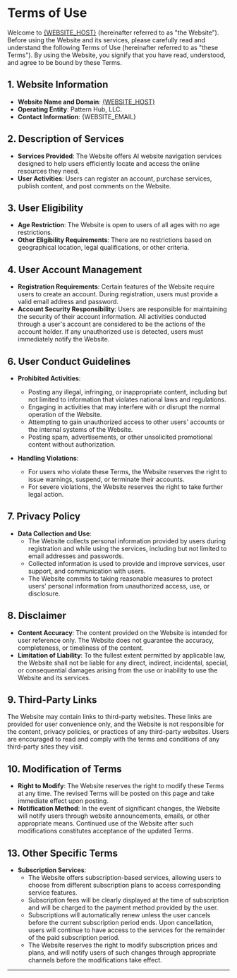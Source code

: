 
# Terms of Use

Welcome to [{WEBSITE_HOST}]({WEBSITE_HOST}) (hereinafter referred to as "the Website"). Before using the Website and its services, please carefully read and understand the following Terms of Use (hereinafter referred to as "these Terms"). By using the Website, you signify that you have read, understood, and agree to be bound by these Terms.

## 1. Website Information

- **Website Name and Domain**: [{WEBSITE_HOST}]({WEBSITE_HOST})
- **Operating Entity**: Pattern Hub, LLC.
- **Contact Information**: {WEBSITE_EMAIL}

## 2. Description of Services

- **Services Provided**: The Website offers AI website navigation services designed to help users efficiently locate and access the online resources they need.
- **User Activities**: Users can register an account, purchase services, publish content, and post comments on the Website.

## 3. User Eligibility

- **Age Restriction**: The Website is open to users of all ages with no age restrictions.
- **Other Eligibility Requirements**: There are no restrictions based on geographical location, legal qualifications, or other criteria.

## 4. User Account Management

- **Registration Requirements**: Certain features of the Website require users to create an account. During registration, users must provide a valid email address and password.
- **Account Security Responsibility**: Users are responsible for maintaining the security of their account information. All activities conducted through a user's account are considered to be the actions of the account holder. If any unauthorized use is detected, users must immediately notify the Website.

## 6. User Conduct Guidelines

- **Prohibited Activities**:
  - Posting any illegal, infringing, or inappropriate content, including but not limited to information that violates national laws and regulations.
  - Engaging in activities that may interfere with or disrupt the normal operation of the Website.
  - Attempting to gain unauthorized access to other users' accounts or the internal systems of the Website.
  - Posting spam, advertisements, or other unsolicited promotional content without authorization.

- **Handling Violations**:
  - For users who violate these Terms, the Website reserves the right to issue warnings, suspend, or terminate their accounts.
  - For severe violations, the Website reserves the right to take further legal action.

## 7. Privacy Policy

- **Data Collection and Use**:
  - The Website collects personal information provided by users during registration and while using the services, including but not limited to email addresses and passwords.
  - Collected information is used to provide and improve services, user support, and communication with users.
  - The Website commits to taking reasonable measures to protect users' personal information from unauthorized access, use, or disclosure.

## 8. Disclaimer

- **Content Accuracy**: The content provided on the Website is intended for user reference only. The Website does not guarantee the accuracy, completeness, or timeliness of the content.
- **Limitation of Liability**: To the fullest extent permitted by applicable law, the Website shall not be liable for any direct, indirect, incidental, special, or consequential damages arising from the use or inability to use the Website and its services.

## 9. Third-Party Links

The Website may contain links to third-party websites. These links are provided for user convenience only, and the Website is not responsible for the content, privacy policies, or practices of any third-party websites. Users are encouraged to read and comply with the terms and conditions of any third-party sites they visit.

## 10. Modification of Terms

- **Right to Modify**: The Website reserves the right to modify these Terms at any time. The revised Terms will be posted on this page and take immediate effect upon posting.
- **Notification Method**: In the event of significant changes, the Website will notify users through website announcements, emails, or other appropriate means. Continued use of the Website after such modifications constitutes acceptance of the updated Terms.

## 13. Other Specific Terms

- **Subscription Services**:
  - The Website offers subscription-based services, allowing users to choose from different subscription plans to access corresponding service features.
  - Subscription fees will be clearly displayed at the time of subscription and will be charged to the payment method provided by the user.
  - Subscriptions will automatically renew unless the user cancels before the current subscription period ends. Upon cancellation, users will continue to have access to the services for the remainder of the paid subscription period.
  - The Website reserves the right to modify subscription prices and plans, and will notify users of such changes through appropriate channels before the modifications take effect.

---